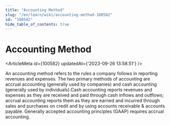 ```yaml
---
title: "Accounting Method"
slug: "/en/learn/wiki/accounting-method-100582"
id: "100582"
hide_table_of_contents: true
---
```



# Accounting Method

<ArticleMeta id={100582} updatedAt={'2023-09-26 13:58:51'} />
<div className='border-solid border-b border-t-0 my-4 border-[var(--ifm-color-gray-300)]' />

An accounting method refers to the rules a company follows in reporting revenues and expenses. The two primary methods of accounting are accrual accounting (generally used by companies) and cash accounting (generally used by individuals).Cash accounting reports revenues and expenses as they are received and paid through cash inflows and outflows; accrual accounting reports them as they are earned and incurred through sales and purchases on credit and by using accounts receivable & accounts payable. Generally accepted accounting principles (GAAP) requires accrual accounting.
